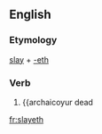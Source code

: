 ==English==

===Etymology===
[[slay]] + [[-eth]]

===Verb===
{{infl|en|verb form}}

# {{archaicoyur dead

[[fr:slayeth]]